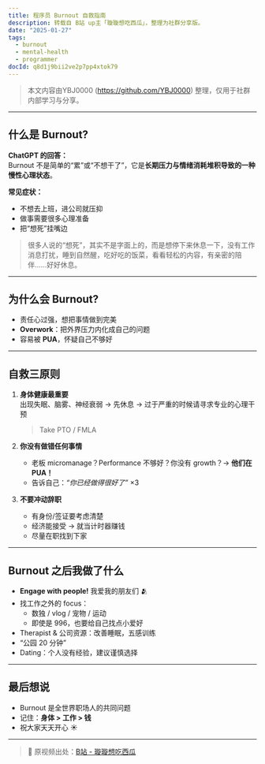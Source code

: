 ```yaml
---
title: 程序员 Burnout 自救指南
description: 转载自 B站 up主「璇璇想吃西瓜」，整理为社群分享版。
date: "2025-01-27"
tags:
  - burnout
  - mental-health
  - programmer
docId: q8d1j9bii2ve2p7pp4xtok79
---
```


> 本文内容由YBJ0000 (https://github.com/YBJ0000) 整理，仅用于社群内部学习与分享。

---

## 什么是 Burnout?

**ChatGPT 的回答：**  
Burnout 不是简单的“累”或“不想干了”，它是**长期压力与情绪消耗堆积导致的一种慢性心理状态**。

**常见症状：**

- 不想去上班，进公司就压抑
- 做事需要很多心理准备
- 把“想死”挂嘴边

> 很多人说的“想死”，其实不是字面上的，而是想停下来休息一下，没有工作消息打扰，睡到自然醒，吃好吃的饭菜，看看轻松的内容，有亲密的陪伴……好好休息。

---

## 为什么会 Burnout?

- 责任心过强，想把事情做到完美
- **Overwork**：把外界压力内化成自己的问题
- 容易被 **PUA**，怀疑自己不够好

---

## 自救三原则

1. **身体健康最重要**  
   出现失眠、脑雾、神经衰弱 → 先休息 → 过于严重的时候请寻求专业的心理干预

   > Take PTO / FMLA

2. **你没有做错任何事情**
   - 老板 micromanage？Performance 不够好？你没有 growth？→ **他们在 PUA！**
   - 告诉自己：_“你已经做得很好了”_ ×3

3. **不要冲动辞职**
   - 有身份/签证要考虑清楚
   - 经济能接受 → 就当计时器赚钱
   - 尽量在职找到下家

---

## Burnout 之后我做了什么

- **Engage with people!** 我爱我的朋友们 🫂
- 找工作之外的 focus：
  - 数独 / vlog / 宠物 / 运动
  - 即使是 996，也要给自己找点小爱好
- Therapist & 公司资源：改善睡眠，五感训练
- “公园 20 分钟”
- Dating：个人没有经验，建议谨慎选择

---

## 最后想说

- Burnout 是全世界职场人的共同问题
- 记住：**身体 > 工作 > 钱**
- 祝大家天天开心 ☀️

---

> 📝 原视频出处：[B站 - 璇璇想吃西瓜](https://www.bilibili.com/video/BV1jjHmzYEhV)
